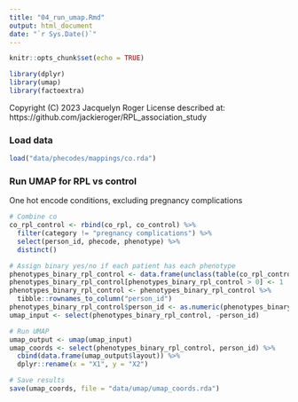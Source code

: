 ```yaml
---
title: "04_run_umap.Rmd"
output: html_document
date: "`r Sys.Date()`"
---
```


```r

knitr::opts_chunk$set(echo = TRUE)

library(dplyr)
library(umap)
library(factoextra)

```

Copyright (C) 2023 Jacquelyn Roger
License described at: https://github.com/jackieroger/RPL_association_study

### Load data

```r

load("data/phecodes/mappings/co.rda")

```

### Run UMAP for RPL vs control
One hot encode conditions, excluding pregnancy complications

```r

# Combine co
co_rpl_control <- rbind(co_rpl, co_control) %>%
  filter(category != "pregnancy complications") %>%
  select(person_id, phecode, phenotype) %>%
  distinct()

# Assign binary yes/no if each patient has each phenotype
phenotypes_binary_rpl_control <- data.frame(unclass(table(co_rpl_control$person_id, co_rpl_control$phenotype)))
phenotypes_binary_rpl_control[phenotypes_binary_rpl_control > 0] <- 1 
phenotypes_binary_rpl_control <- phenotypes_binary_rpl_control %>%
  tibble::rownames_to_column("person_id")
phenotypes_binary_rpl_control$person_id <- as.numeric(phenotypes_binary_rpl_control$person_id)
umap_input <- select(phenotypes_binary_rpl_control, -person_id)

# Run UMAP
umap_output <- umap(umap_input)
umap_coords <- select(phenotypes_binary_rpl_control, person_id) %>%
  cbind(data.frame(umap_output$layout)) %>%
  dplyr::rename(x = "X1", y = "X2")

# Save results
save(umap_coords, file = "data/umap/umap_coords.rda")

```




